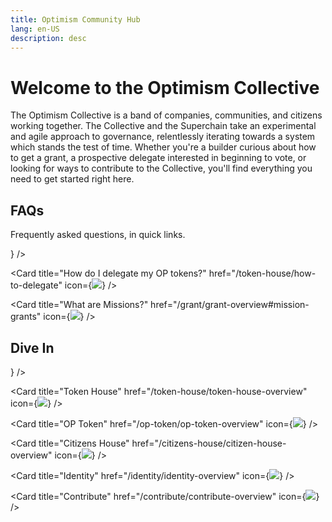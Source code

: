 ```yaml
---
title: Optimism Community Hub
lang: en-US
description: desc
---
```



# Welcome to the Optimism Collective

The Optimism Collective is a band of companies, communities, and citizens working together. The Collective and the Superchain take an experimental and agile approach to governance, relentlessly iterating towards a system which stands the test of time.
Whether you're a builder curious about how to get a grant, a prospective delegate interested in beginning to vote, or looking for ways to contribute to the Collective, you'll find everything you need to get started right here.

## FAQs

Frequently asked questions, in quick links.

<Cards>
  <Card title="Get started in the Optimism Collective!" href="/welcome/welcome-overview" icon={<img src="/img/icons/news-line.svg" />} />

  <Card title="How do I delegate my OP tokens?" href="/token-house/how-to-delegate" icon={<img src="/img/icons/question-answer-line.svg" />} />
  
  <Card title="What are Missions?" href="/grant/grant-overview#mission-grants" icon={<img src="/img/icons/shapes.svg" />} />
</Cards>

## Dive In

<Cards>
  <Card title="Get a Grant" href="/grant/grant-overview" icon={<img src="/img/icons/build.svg" />} />

  <Card title="Token House" href="/token-house/token-house-overview" icon={<img src="/img/icons/government-line.svg" />} />
  
  <Card title="OP Token" href="/op-token/op-token-overview" icon={<img src="/img/icons/stack.svg" />} />
  
  <Card title="Citizens House" href="/citizens-house/citizen-house-overview" icon={<img src="/img/icons/person.svg" />} />
  
  <Card title="Identity" href="/identity/identity-overview" icon={<img src="/img/icons/gear.svg" />} />
  
  <Card title="Contribute" href="/contribute/contribute-overview" icon={<img src="/img/icons/shapes.svg" />} />
</Cards>